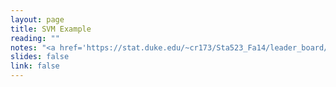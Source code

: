 ```yaml
---
layout: page
title: SVM Example
reading: ""
notes: "<a href='https://stat.duke.edu/~cr173/Sta523_Fa14/leader_board/'>HW3 Leader Board</a>, <a href='https://github.com/Sta523-Fa14/hw_examples/tree/master/hw3/SchoolDist_Ex'</a>School District Example (SVM)</a>"
slides: false
link: false
---
```

